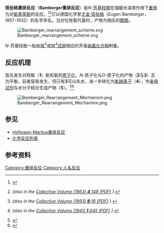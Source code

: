 '''班伯格重排反应'''（'''Bamberger重排反应'''）是''N''-[[芳基|芳基]][[羟胺|羟胺]]在强酸水溶液作用下[[重排|重排]]为对[[氨基|氨基]][[苯酚|苯酚]]的反应。<ref name="bamberger1894">{{cite journal | last = Bamberger | first = E. | journal = [[Chemische_Berichte|Chem. Ber.]] | date = 1894 | volume = 27 | pages = 1347 & 1548–1557 | title = Uber das Phenylhydroxylamin | doi = 10.1002/cber.18940270276 <!-- currently broken for no apparent reason, has been reported to DOI --> | url = http://gallica.bnf.fr/ark:/12148/bpt6k907342/f376.table | access-date = 2008-09-13 | archive-date = 2020-10-07 | archive-url = https://web.archive.org/web/20201007204314/https://gallica.bnf.fr/ark:/12148/bpt6k907342/f376.table | dead-url = no }}</ref><ref name="os1955">{{cite journal | last = Harman | first = R. E. | journal = [[Organic_Syntheses|Organic Syntheses]] | title = Chloro-p-benzoquinone | volume = 35 | pages = 22 | year = 1955 | url = http://www.orgsyn.org/orgsyn/prep.asp?prep=cv4p0148 | access-date = 2008-09-13 | archive-date = 2013-06-07 | archive-url = https://web.archive.org/web/20130607064451/http://www.orgsyn.org/orgsyn/prep.asp?prep=cv4p0148 | dead-url = no }} ''(also in the [http://www.orgsyn.org/orgsyn/pdfs/CV4P0148.pdf Collective Volume (1963) '''4''':148 (PDF)] {{Wayback|url=http://www.orgsyn.org/orgsyn/pdfs/CV4P0148.pdf |date=20070329215308 }}).''</ref>它以德国化学家[[尤金·班伯格|尤金·班伯格]]（Eugen Bamberger，1857-1932）的名字命名。当对位有取代基时，产物为相应的[[醌|醌]][[醇|醇]]。

[[File:Bamberger_rearrangement_scheme.svg|center]]

''N''-芳基羟胺一般由[[铑|铑]]<ref name="oxley1989">{{cite journal | author = Oxley, P. W.; Adger, B. M.; Sasse, M. J.; Forth, M. A. | journal = [[Organic_Syntheses|Organic Syntheses]] | url = http://www.orgsyn.org/orgsyn/prep.asp?prep=cv8p0016 | volume = 67 | pages = 187 | date = 1989 | title = N-Acetyl-N-phenylhydroxylamine via Catalytic Transfer Hydrogenation of Nitrobenzene using Hydrazine and Rhodium on Carbon | access-date = 2008-09-13 | archive-date = 2012-02-06 | archive-url = https://web.archive.org/web/20120206144137/http://www.orgsyn.org/orgsyn/prep.asp?prep=cv8p0016 | dead-url = no }}  ''(also in the [http://www.orgsyn.org/orgsyn/pdfs/cv8p0016.pdf Collective Volume (1993) '''8''':16 (PDF)] {{Wayback|url=http://www.orgsyn.org/orgsyn/pdfs/cv8p0016.pdf |date=20070329200423 }}).''</ref>或[[锌|锌]]<ref name="kamm1925">{{cite journal | last = Kamm | first = O. | journal = [[Organic_Syntheses|Organic Syntheses]] | url = http://www.orgsyn.org/orgsyn/prep.asp?prep=cv1p0445 | volume = 4 | pages = 57 | date = 1925 | title = β-Phenylhydroxylamine | access-date = 2008-09-13 | archive-date = 2012-10-13 | archive-url = https://web.archive.org/web/20121013130636/http://www.orgsyn.org/orgsyn/prep.asp?prep=cv1p0445 | dead-url = no }} ''(also in the [http://www.orgsyn.org/orgsyn/pdfs/cv1p0445.pdf Collective Volume (1941) '''1''':445 (PDF)] {{Wayback|url=http://www.orgsyn.org/orgsyn/pdfs/cv1p0445.pdf |date=20070329200413 }}).''</ref>[[还原|还原]]相应的芳香[[硝基化合物|硝基化合物]]制备。

== 反应机理 ==
首先发生对羟胺（'''1'''）氮和氧的[[质子化|质子化]]。''N''-质子化与''O''-质子化的产物（'''2'''与'''3'''）互为平衡，前者容易发生，但只有'''3'''可以失水，进一步转化为[[氮鎓离子|氮鎓离子]]（'''4'''），作[[亲电试剂|亲电试剂]]与水分子结合生成产物（'''5'''）。<ref name="sone1981">{{cite journal | author = Sone, Takaaki; Hamamoto, Kazuhiro; Seiji, Yoshiyuki; Shinkai, Seiji; Manabe, Osamu | title = Kinetics and mechanisms of the Bamberger rearrangement. Part 4. Rearrangement of sterically hindered phenylhydroxylamines to 4-aminophenols in aqueous sulphuric acid solution | journal = [[Journal_of_the_Chemical_Society-Perkin_Transactions_II|J. Chem. Soc. Perkin Trans. II]] | date = 1981 | pages = 1596–1598 | doi = 10.1039/P29810000298}}</ref><ref name="kohnstam1984">{{cite journal | author = George Kohnstam, W. Andrew Petch and D. Lyn H. Williams | journal = [[Journal_of_the_Chemical_Society-Perkin_Transactions_II|J. Chem. Soc. Perkin Trans. II]] | date = 1984 | pages = 423–427 | title = Kinetic substituent and isotope effects in the acid-catalysed rearrangement of N-phenylhydroxylamines. Are nitrenium lons involved? | doi = 10.1039/P29840000423}}</ref>

[[File:Bamberger_Rearrangement_Mechanism.png|center]]

== 参见 ==
*[[Hofmann-Martius重排反应|Hofmann-Martius重排反应]]
*[[化学反应列表|化学反应列表]]

== 参考资料 ==
<div class="references-small">
<references/>
</div>

[[Category:重排反应|Category:重排反应]]
[[Category:人名反应|Category:人名反应]]